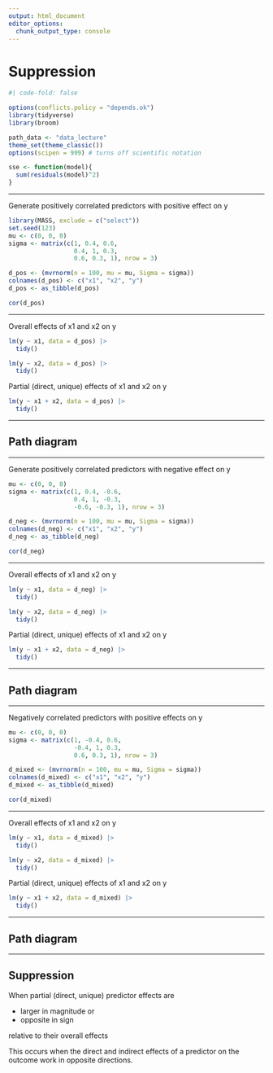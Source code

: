 ```yaml
---
output: html_document
editor_options: 
  chunk_output_type: console
---
```


# Suppression

```r
#| code-fold: false

options(conflicts.policy = "depends.ok") 
library(tidyverse)
library(broom) 

path_data <- "data_lecture"
theme_set(theme_classic()) 
options(scipen = 999) # turns off scientific notation

sse <- function(model){
  sum(residuals(model)^2)
}
```

-------------------------------------------------------------------------------

Generate positively correlated predictors with positive effect on y 
```r
library(MASS, exclude = c("select"))
set.seed(123)
mu <- c(0, 0, 0)
sigma <- matrix(c(1, 0.4, 0.6,
                  0.4, 1, 0.3,
                  0.6, 0.3, 1), nrow = 3)

d_pos <- (mvrnorm(n = 100, mu = mu, Sigma = sigma))
colnames(d_pos) <- c("x1", "x2", "y")
d_pos <- as_tibble(d_pos)

cor(d_pos)
```

-------------------------------------------------------------------------------

Overall effects of x1 and x2 on y
```r
lm(y ~ x1, data = d_pos) |> 
  tidy()

lm(y ~ x2, data = d_pos) |> 
  tidy()
```

Partial (direct, unique) effects of x1 and x2 on y
```r
lm(y ~ x1 + x2, data = d_pos) |> 
  tidy()
```

-------------------------------------------------------------------------------

## Path diagram

-------------------------------------------------------------------------------

Generate positively correlated predictors with negative effect on y 
```r
mu <- c(0, 0, 0)
sigma <- matrix(c(1, 0.4, -0.6,
                  0.4, 1, -0.3,
                  -0.6, -0.3, 1), nrow = 3)

d_neg <- (mvrnorm(n = 100, mu = mu, Sigma = sigma))
colnames(d_neg) <- c("x1", "x2", "y")
d_neg <- as_tibble(d_neg)

cor(d_neg)
```

-------------------------------------------------------------------------------

Overall effects of x1 and x2 on y
```r
lm(y ~ x1, data = d_neg) |> 
  tidy()

lm(y ~ x2, data = d_neg) |> 
  tidy()
```

Partial (direct, unique) effects of x1 and x2 on y
```r
lm(y ~ x1 + x2, data = d_neg) |> 
  tidy()
```

-------------------------------------------------------------------------------

## Path diagram



-------------------------------------------------------------------------------

Negatively correlated predictors with positive effects on y


```r
mu <- c(0, 0, 0)
sigma <- matrix(c(1, -0.4, 0.6,
                  -0.4, 1, 0.3,
                  0.6, 0.3, 1), nrow = 3)

d_mixed <- (mvrnorm(n = 100, mu = mu, Sigma = sigma))
colnames(d_mixed) <- c("x1", "x2", "y")
d_mixed <- as_tibble(d_mixed)

cor(d_mixed)
```


-------------------------------------------------------------------------------

Overall effects of x1 and x2 on y
```r
lm(y ~ x1, data = d_mixed) |> 
  tidy()

lm(y ~ x2, data = d_mixed) |> 
  tidy()
```

Partial (direct, unique) effects of x1 and x2 on y
```r
lm(y ~ x1 + x2, data = d_mixed) |> 
  tidy()
```




-------------------------------------------------------------------------------

## Path diagram




-------------------------------------------------------------------------------

## Suppression

When partial (direct, unique) predictor effects are 

- larger in magnitude or 
- opposite in sign 

relative to their overall effects


This occurs when the direct and indirect effects of a predictor on the outcome work in opposite directions.


